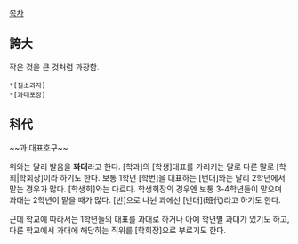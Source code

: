 [[목차]]
== 誇大 ==
작은 것을 큰 것처럼 과장함.

 *[질소과자]
 *[과대포장]
== 科代 ==
~~과 대표호구~~

위와는 달리 발음을 '''꽈대'''라고 한다. [학과]의 [학생]대표를 가리키는 말로 다른 말로 [학회|학회장]이라 하기도 한다. 보통 1학년 [학번]을 대표하는 [번대]와는 달리 2학년에서 맡는 경우가 많다. [학생회]와는 다르다. 학생회장의 경우엔 보통 3-4학년들이 맡으며 과대는 2학년이 맡을 때가 많다. [반]으로 나뉜 과에선 [반대](班代)라고 하기도 한다.

근데 학교에 따라서는 1학년들의 대표를 과대로 하거나 아예 학년별 과대가 있기도 하고, 다른 학교에서 과대에 해당하는 직위를 [학회장]으로 부르기도 한다.
